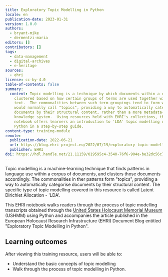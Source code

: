 ```yaml
---
title: Exploratory Topic Modelling in Python
locale: en
publication-date: 2023-01-31
version: 1.0.0
authors:
  - bryant-mike
  - dermentzi-maria
editors: []
contributors: []
tags:
  - data-management
  - digital-archives
  - e-heritage
sources:
  - ehri
license: cc-by-4.0
table-of-contents: false
summary:
  content: Topic modelling is a technique by which documents within a corpus are
    clustered based on how certain groups of terms are used together within the
    text.  The commonalities between such term groupings tend to form what we
    would normally call "topics", providing a way to automatically categorise
    documents by their structural content, rather than a more metadata-based
    knowledge system.  Using resources held with EHRI's collections, this
    notebook offers learners an introduction to 'LDA' topic modelling using
    Python in a step-by-step guide.
content-type: training-module
remote:
  publication-date: 2022-06-21
  url: https://blog.ehri-project.eu/2022/07/19/exploratory-topic-modelling-in-python/
  publisher: EHRI
doi: https://hdl.handle.net/21.11159/019595c4-3540-76f6-904e-be32dc56c736
---
```

Topic modelling is a machine-learning technique that finds patterns in language use within a corpus of documents, and clusters those documents accordingly.   The commonalities in ther patterns form "topics", providing a way to automatically categorise documents by their structural content. The specific type of topic modelling covered in this resource is called Latent Dirichlet Allocation - 'LDA'.

This EHRI notebook walks readers through the process of topic modelling transcripts obtained through the [United States Holocaust Memorial Museum](https://www.ushmm.org/) (USHMM) using Python and accompanies the article published in the European Holocaust Research Infrastructure (EHRI) Document Blog entitled "Exploratory Topic Modelling in Python".

## L﻿earning outcomes

A﻿fter viewing this training resource, users will be able to:

* Understand the basic concepts of topic modelling
* Walk through the process of topic modelling in Python.

<ExternalResource title="Interested in learning more?" subtitle="Check out Exploratory Topic Modelling in Python" url="https://blog.ehri-project.eu/2022/07/19/exploratory-topic-modelling-in-python/" />
